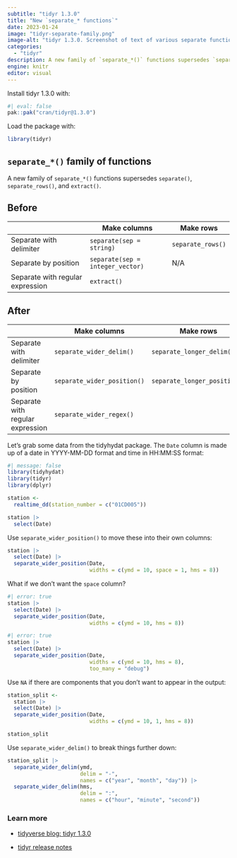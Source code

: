 ```yaml
---
subtitle: "tidyr 1.3.0"
title: "New `separate_* functions`"
date: 2023-01-24
image: "tidyr-separate-family.png"
image-alt: "tidyr 1.3.0. Screenshot of text of various separate functions."
categories:
  - "tidyr"
description: A new family of `separate_*()` functions supersedes `separate()`, `separate_rows()`, and `extract()`.
engine: knitr
editor: visual
---
```


Install tidyr 1.3.0 with:

```r
#| eval: false
pak::pak("cran/tidyr@1.3.0")
```

Load the package with:

```r
library(tidyr)
```

## `separate_*()` family of functions

A new family of `separate_*()` functions supersedes `separate()`, `separate_rows()`, and `extract()`.

::: panel-tabset
## Before

|                                  | Make columns                     | Make rows         |
|----------------------------------|----------------------------------|-------------------|
| Separate with delimiter          | `separate(sep = string)`         | `separate_rows()` |
| Separate by position             | `separate(sep = integer_vector)` | N/A               |
| Separate with regular expression | `extract()`                      |                   |

## After

|                                  | Make columns                | Make rows                    |
|----------------------------------|-----------------------------|------------------------------|
| Separate with delimiter          | `separate_wider_delim()`    | `separate_longer_delim()`    |
| Separate by position             | `separate_wider_position()` | `separate_longer_position()` |
| Separate with regular expression | `separate_wider_regex()`    |                              |
:::

Let's grab some data from the tidyhydat package. The `Date` column is made up of a date in YYYY-MM-DD format and time in HH:MM:SS format:

```r
#| message: false
library(tidyhydat)
library(tidyr)
library(dplyr)

station <-
  realtime_dd(station_number = c("01CD005"))

station |>
  select(Date)
```

Use `separate_wider_position()` to move these into their own columns:

```r
station |>
  select(Date) |>
  separate_wider_position(Date,
                          widths = c(ymd = 10, space = 1, hms = 8))
```

What if we don't want the `space` column?

```r
#| error: true
station |>
  select(Date) |>
  separate_wider_position(Date,
                          widths = c(ymd = 10, hms = 8))
```

```r
#| error: true
station |>
  select(Date) |>
  separate_wider_position(Date,
                          widths = c(ymd = 10, hms = 8),
                          too_many = "debug")
```

Use `NA` if there are components that you don't want to appear in the output:

```r
station_split <-
  station |>
  select(Date) |>
  separate_wider_position(Date,
                          widths = c(ymd = 10, 1, hms = 8))

station_split
```

Use `separate_wider_delim()` to break things further down:

```r
station_split |>
  separate_wider_delim(ymd,
                       delim = "-",
                       names = c("year", "month", "day")) |>
  separate_wider_delim(hms,
                       delim = ":",
                       names = c("hour", "minute", "second"))
```

### Learn more

-   [tidyverse blog: tidyr 1.3.0](https://www.tidyverse.org/blog/2023/01/tidyr-1-3-0/)

-   [tidyr release notes](https://github.com/tidyverse/tidyr/releases/tag/v1.3.0)
